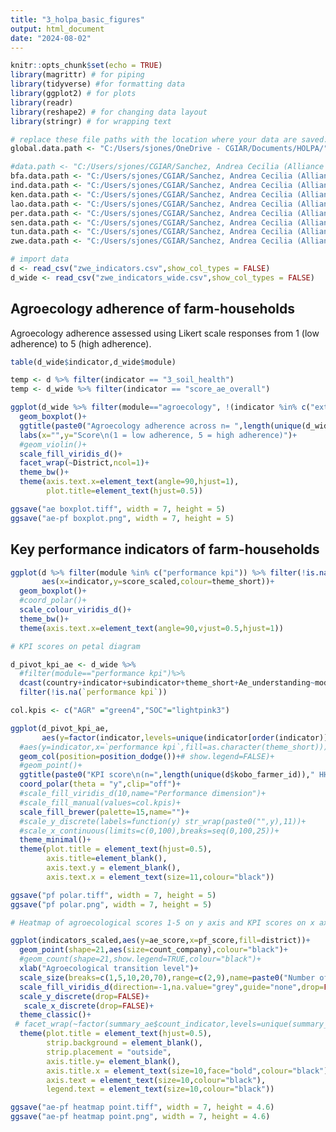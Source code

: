 ```yaml
---
title: "3_holpa_basic_figures"
output: html_document
date: "2024-08-02"
---
```


```r
knitr::opts_chunk$set(echo = TRUE)
library(magrittr) # for piping
library(tidyverse) #for formatting data
library(ggplot2) # for plots
library(readr) 
library(reshape2) # for changing data layout
library(stringr) # for wrapping text

# replace these file paths with the location where your data are saved:
global.data.path <- "C:/Users/sjones/OneDrive - CGIAR/Documents/HOLPA/"

#data.path <- "C:/Users/sjones/CGIAR/Sanchez, Andrea Cecilia (Alliance Bioversity-CIAT) - HOLPA_data/"
bfa.data.path <- "C:/Users/sjones/CGIAR/Sanchez, Andrea Cecilia (Alliance Bioversity-CIAT) - HOLPA_data/Burkina_Faso/burkina_faso_data_clean/bfa/"
ind.data.path <- "C:/Users/sjones/CGIAR/Sanchez, Andrea Cecilia (Alliance Bioversity-CIAT) - HOLPA_data/India/india_data_clean/ind/"
ken.data.path <- "C:/Users/sjones/CGIAR/Sanchez, Andrea Cecilia (Alliance Bioversity-CIAT) - HOLPA_data/Kenya/kenya_data_clean/ken/"
lao.data.path <- "C:/Users/sjones/CGIAR/Sanchez, Andrea Cecilia (Alliance Bioversity-CIAT) - HOLPA_data/Laos/laos_data_clean/lao/"
per.data.path <- "C:/Users/sjones/CGIAR/Sanchez, Andrea Cecilia (Alliance Bioversity-CIAT) - HOLPA_data/Peru/peru_data_clean/per/"
sen.data.path <- "C:/Users/sjones/CGIAR/Sanchez, Andrea Cecilia (Alliance Bioversity-CIAT) - HOLPA_data/Senegal/senegal_data_clean/sen/"
tun.data.path <- "C:/Users/sjones/CGIAR/Sanchez, Andrea Cecilia (Alliance Bioversity-CIAT) - HOLPA_data/Tunisia/tunisia_data_clean/tun/"
zwe.data.path <- "C:/Users/sjones/CGIAR/Sanchez, Andrea Cecilia (Alliance Bioversity-CIAT) - HOLPA_data/Zimbabwe/zimbabwe_data_clean/zwe/"

# import data
d <- read_csv("zwe_indicators.csv",show_col_types = FALSE)
d_wide <- read_csv("zwe_indicators_wide.csv",show_col_types = FALSE)

```

## Agroecology adherence of farm-households

Agroecology adherence assessed using Likert scale responses from 1 (low adherence) to 5 (high adherence).

```r

table(d_wide$indicator,d_wide$module)

temp <- d %>% filter(indicator == "3_soil_health")
temp <- d_wide %>% filter(indicator == "score_ae_overall")

ggplot(d_wide %>% filter(module=="agroecology", !(indicator %in% c("extra_economic_diversification/economic","extra_participation"))), aes(x=factor(indicator,levels=unique(indicator[order(indicator_order)])),y=score,fill=indicator))+
  geom_boxplot()+
  ggtitle(paste0("Agroecology adherence across n= ",length(unique(d_wide$kobo_farmer_id))," farm-households"))+
  labs(x="",y="Score\n(1 = low adherence, 5 = high adherence)")+
  #geom_violin()+
  scale_fill_viridis_d()+
  facet_wrap(~District,ncol=1)+
  theme_bw()+
  theme(axis.text.x=element_text(angle=90,hjust=1),
        plot.title=element_text(hjust=0.5))

ggsave("ae boxplot.tiff", width = 7, height = 5)
ggsave("ae-pf boxplot.png", width = 7, height = 5)

```

## Key performance indicators of farm-households

```r

ggplot(d %>% filter(module %in% c("performance kpi")) %>% filter(!is.na(score_scaled)),
       aes(x=indicator,y=score_scaled,colour=theme_short))+
  geom_boxplot()+
  #coord_polar()+
  scale_colour_viridis_d()+
  theme_bw()+
  theme(axis.text.x=element_text(angle=90,vjust=0.5,hjust=1))

# KPI scores on petal diagram

d_pivot_kpi_ae <- d_wide %>% 
  #filter(module=="performance kpi")%>%
  dcast(country+indicator+subindicator+theme_short+Ae_understanding~module,value.var="score_scaled",median) %>%
  filter(!is.na(`performance kpi`))

col.kpis <- c("AGR" ="green4","SOC"="lightpink3")

ggplot(d_pivot_kpi_ae,
       aes(y=factor(indicator,levels=unique(indicator[order(indicator)])),x=`performance kpi`,fill=indicator),colour="grey80")+
  #aes(y=indicator,x=`performance kpi`,fill=as.character(theme_short)))+
  geom_col(position=position_dodge())+# show.legend=FALSE)+
  #geom_point()+
  ggtitle(paste0("KPI score\n(n=",length(unique(d$kobo_farmer_id))," HH)"))+
  coord_polar(theta = "y",clip="off")+
  #scale_fill_viridis_d(10,name="Performance dimension")+
  #scale_fill_manual(values=col.kpis)+
  scale_fill_brewer(palette=15,name="")+
  #scale_y_discrete(labels=function(y) str_wrap(paste0("",y),11))+
  #scale_x_continuous(limits=c(0,100),breaks=seq(0,100,25))+
  theme_minimal()+
  theme(plot.title = element_text(hjust=0.5),
        axis.title=element_blank(),
        axis.text.y = element_blank(),
        axis.text.x = element_text(size=11,colour="black"))

ggsave("pf polar.tiff", width = 7, height = 5)
ggsave("pf polar.png", width = 7, height = 5)

# Heatmap of agroecological scores 1-5 on y axis and KPI scores on x axis

ggplot(indicators_scaled,aes(y=ae_score,x=pf_score,fill=district))+ 
  geom_point(shape=21,aes(size=count_company),colour="black")+
  #geom_count(shape=21,show.legend=TRUE,colour="black")+
  xlab("Agroecological transition level")+
  scale_size(breaks=c(1,5,10,20,70),range=c(2,9),name=paste0("Number of\ncompanies\n(n = ",length(unique(data$ID)),")"))+
  scale_fill_viridis_d(direction=-1,na.value="grey",guide="none",drop=FALSE)+
  scale_y_discrete(drop=FALSE)+
   scale_x_discrete(drop=FALSE)+
  theme_classic()+
 # facet_wrap(~factor(summary_ae$count_indicator,levels=unique(summary_ae$count_indicator)[order(levels(summary_ae$#AE))],ordered=TRUE),scales="free_y", strip.position="right",ncol=1)+
  theme(plot.title = element_text(hjust=0.5),
        strip.background = element_blank(), 
        strip.placement = "outside",
        axis.title.y= element_blank(),
        axis.title.x = element_text(size=10,face="bold",colour="black"),
        axis.text = element_text(size=10,colour="black"),
        legend.text = element_text(size=10,colour="black"))

ggsave("ae-pf heatmap point.tiff", width = 7, height = 4.6)
ggsave("ae-pf heatmap point.png", width = 7, height = 4.6)

```

